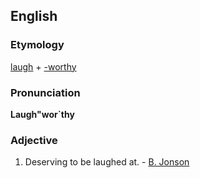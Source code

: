 ==English==

===Etymology===
[[laugh]] + [[-worthy]]

===Pronunciation===
'''Laugh"wor`thy'''

===Adjective===
{{infl|en|adjective}}

# {{rare}} Deserving to be laughed at. - [[B. Jonson]]